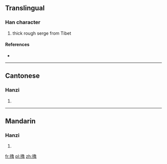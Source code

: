 {{also|氇}}
==Translingual==

===Han character===
{{Han char|rn=82|rad=毛|as=15|sn=19|four=2771<sub>6</sub>|canj=竹山弓田日 (HUNWA)}}

# thick rough serge from Tibet

====References====
* {{Han ref|kx=0597.040|dkj=17009|dj=0988.210|hdz=32008.080|uh=6C0C|ud=27660|bh=F25B|bd=62043}}

----

==Cantonese==

===Hanzi===
{{yue-hanzi|jyut=|y=lou5|sim=氇}}

# {{defn|lang=yue|sort=毛15}}

----

==Mandarin==

===Hanzi===
{{cmn-hanzi|sim=氇|pin=[[luó]] ([[luo2]])|wg=lo<sup>2</sup>}}

# {{defn|lang=cmn|sort=毛15}}

[[fr:氌]]
[[pl:氌]]
[[zh:氌]]
